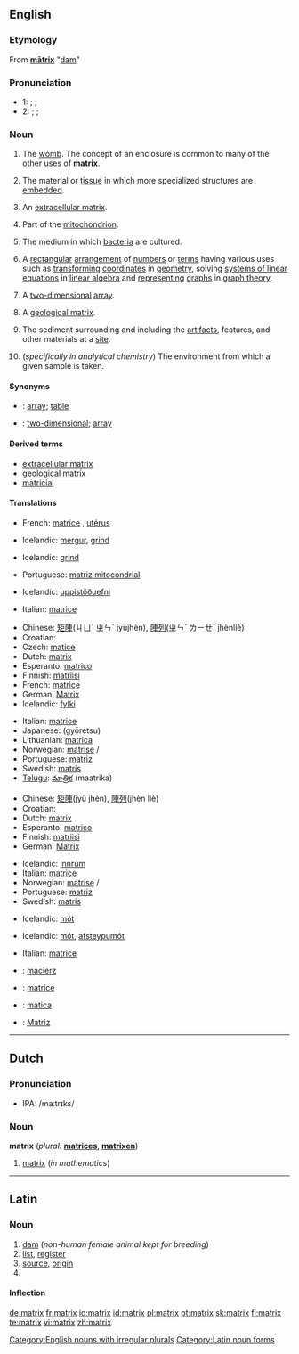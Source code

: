 {{see|Matrix}}
==English==

===Etymology===
From {{L.}} '''[[matrix#Latin|mātrix]]''' "[[dam]]"

===Pronunciation===
{{rfap|US|UK}}
* 1: {{enPR|māʹtrĭks}}; {{IPA|/ˈmeɪtɹɪks/}}; {{SAMPA|/"meItrIks/}}
* 2: {{enPR|măʹtrĭks}}; {{IPA|/ˈmætɹɪks/}}; {{SAMPA|/"m{trIks/}}

===Noun===
{{en-noun|matrices}}

# {{obsolete}} The [[womb]].  The concept of an enclosure is common to many of the other uses of '''matrix'''.
# {{biology}} The material or [[tissue]] in which more specialized structures are [[embed]]ded.
# {{biology}} An [[extracellular matrix]].<!--the material or tissue between the [[cell]]s of animals or plants-->
# {{biology}} Part of the [[mitochondrion]].
# {{biology}} The medium in which [[bacterium|bacteria]] are cultured.
# {{mathematics}} A [[rectangular]] [[arrangement]] of [[number]]s or [[term]]s having various uses such as [[transform]]ing [[coordinate]]s in [[geometry]], solving [[system of linear equations|systems of linear equations]] in [[linear algebra]] and [[represent]]ing [[graph]]s in [[graph theory]].<!--no "etc" as these are examples, not a comprehensive list-->
# {{computing}} A [[two-dimensional]] [[array]].
# {{geology}} A [[geological matrix]].<!--the outer material of a rock consisting of larger grains embedded in a material consisting of smaller ones-->
# {{archaeology}} The sediment surrounding and including the [[artifact]]s, features, and other materials at a [[site]].
# {{chemistry}} (''specifically in analytical chemistry'') The environment from which a given sample is taken.

====Synonyms====
* {{italbrac|mathematics}}: [[array]]; [[table]] <!--{{italbrac|loosely}} "vector" and "grid" are not synonyms-->
* {{italbrac|computing}}: [[two-dimensional]]; [[array]]

====Derived terms====
* [[extracellular matrix]]
* [[geological matrix]]
* [[matricial]]

====Translations====
{{trans-top|The womb}}
*French: [[matrice]] {{f}} {{italbrac|archaic}}, [[utérus]] {{m}}
{{trans-mid}}
{{trans-bottom}}

{{trans-top|Material or tissue in which more specialized structures are embedded}}
*Icelandic: [[mergur]], [[grind]]
{{trans-mid}}
{{trans-bottom}}

{{trans-top|Extracellular matrix (''see also:'' [[extracellular matrix#Translations]])}}
{{trans-mid}}
{{trans-bottom}}

{{trans-top|Part of the mitochondrion}}
*Icelandic: [[grind]]
{{trans-mid}}
*Portuguese: [[matriz mitocondrial]]
{{trans-bottom}}

{{trans-top|Medium in which bacteria are cultured}}
*Icelandic: [[uppistöðuefni]]
{{trans-mid}}
*Italian: [[matrice]] {{f}}
{{trans-bottom}}

{{trans-top|In mathematics}}
*Chinese: [[矩陣]](ㄐㄩˋ ㄓㄣˋ jyùjhèn), [[陣列]](ㄓㄣˋ ㄌㄧㄝˋ jhènliè)
*Croatian: {{t|hr|matrica|f}}
*Czech: [[matice]] {{f}}
*Dutch: [[#Dutch|matrix]] {{m}}
*Esperanto: [[matrico]]
*Finnish: [[matriisi]]
*French: [[matrice]] {{f}}
*German: [[Matrix]] {{f}}
*Icelandic: [[fylki]]
{{trans-mid}}
*Italian: [[matrice]] {{f}}
*Japanese: {{JAchar|[[行列]]}} (gyōretsu)
*Lithuanian: [[matrica]]
*Norwegian: [[matrise]] {{m}}/{{f}}
*Portuguese: [[matriz]] {{f}}
*Swedish: [[matris]] {{c}}
*[[Telugu]]: [[మాత్రిక]] (maatrika)
{{trans-bottom}}

{{trans-top|Two-dimensional array}}
*Chinese: [[矩陣]](jyù jhèn), [[陣列]](jhèn liè)
*Croatian: {{t|hr|matrica|f}}
*Dutch: [[#Dutch|matrix]] {{m}}
*Esperanto: [[matrico]]
*Finnish: [[matriisi]]
*German: [[Matrix]] {{f}}
{{trans-mid}}
*Icelandic: [[innrúm]]
*Italian: [[matrice]] {{f}}
*Norwegian: [[matrise]] {{m}}/{{f}}
*Portuguese: [[matriz]] {{f}}
*Swedish: [[matris]] {{c}}
{{trans-bottom}}

{{trans-top|Geological matrix (''see also:'' [[geological matrix#Translations]])}}
*Icelandic: [[mót]]
{{trans-mid}}
{{trans-bottom}}

{{trans-top|Sediment surrounding and including the artifacts, features, and other materials at an archaeological site}}
*Icelandic: [[mót]], [[afsteypumót]]
{{trans-mid}}
*Italian: [[matrice]] {{f}}
{{trans-bottom}}

{{trans-top|Environment from which a given sample is taken}}
{{trans-mid}}
{{trans-bottom}}

{{checktrans-top}}
* {{ttbc|Polish}}: [[macierz]] {{f}}
* {{ttbc|Romanian}}: [[matrice]] {{f}}
{{trans-mid}}
* {{ttbc|Slovak}}: [[matica#Slovak|matica]] {{f}}
* {{ttbc|Spanish}}: [[Matriz]]
{{trans-bottom}}

[[Category:English nouns with irregular plurals]]

----

==Dutch==

===Pronunciation===
*IPA: /maːtrɪks/

===Noun===
'''matrix''' {{m}} (''plural:'' '''[[matrices]]''', '''[[matrixen]]''')

# [[matrix#English|matrix]] (''in mathematics'')

----

==Latin==

===Noun===
{{la-noun|mātrix|matricis#Latin|mātrīcis|f|third}}

# [[dam]] (''non-human female animal kept for breeding'')
# [[list]], [[register]]
# [[source]], [[origin]]
# {{inflection of|matrix#Latin|mātrix|voc|s}}

====Inflection====
{{ladecl3}}
{{la-decl-3rd|matrix|mātrix|matric|mātrīc}}

[[Category:Latin noun forms]]

[[de:matrix]]
[[fr:matrix]]
[[io:matrix]]
[[id:matrix]]
[[pl:matrix]]
[[pt:matrix]]
[[sk:matrix]]
[[fi:matrix]]
[[te:matrix]]
[[vi:matrix]]
[[zh:matrix]]